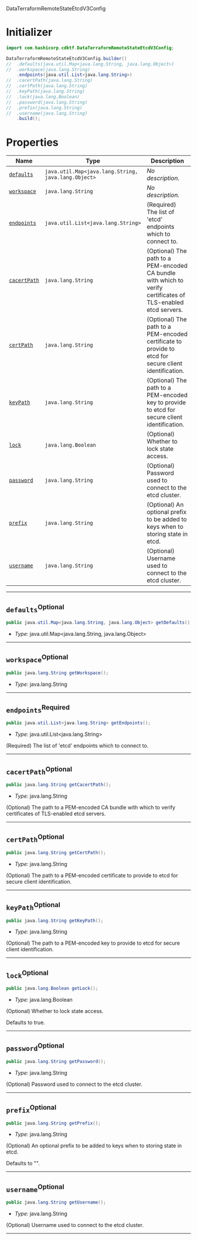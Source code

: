  DataTerraformRemoteStateEtcdV3Config <a name="DataTerraformRemoteStateEtcdV3Config" id="cdktf.DataTerraformRemoteStateEtcdV3Config"></a>

# Initializer <a name="Initializer" id="cdktf.DataTerraformRemoteStateEtcdV3Config.Initializer"></a>

```java
import com.hashicorp.cdktf.DataTerraformRemoteStateEtcdV3Config;

DataTerraformRemoteStateEtcdV3Config.builder()
//  .defaults(java.util.Map<java.lang.String, java.lang.Object>)
//  .workspace(java.lang.String)
    .endpoints(java.util.List<java.lang.String>)
//  .cacertPath(java.lang.String)
//  .certPath(java.lang.String)
//  .keyPath(java.lang.String)
//  .lock(java.lang.Boolean)
//  .password(java.lang.String)
//  .prefix(java.lang.String)
//  .username(java.lang.String)
    .build();
```

# Properties <a name="Properties" id="Properties"></a>

| **Name** | **Type** | **Description** |
| --- | --- | --- |
| <code><a href="#cdktf.DataTerraformRemoteStateEtcdV3Config.property.defaults">defaults</a></code> | <code>java.util.Map<java.lang.String, java.lang.Object></code> | *No description.* |
| <code><a href="#cdktf.DataTerraformRemoteStateEtcdV3Config.property.workspace">workspace</a></code> | <code>java.lang.String</code> | *No description.* |
| <code><a href="#cdktf.DataTerraformRemoteStateEtcdV3Config.property.endpoints">endpoints</a></code> | <code>java.util.List<java.lang.String></code> | (Required) The list of 'etcd' endpoints which to connect to. |
| <code><a href="#cdktf.DataTerraformRemoteStateEtcdV3Config.property.cacertPath">cacertPath</a></code> | <code>java.lang.String</code> | (Optional) The path to a PEM-encoded CA bundle with which to verify certificates of TLS-enabled etcd servers. |
| <code><a href="#cdktf.DataTerraformRemoteStateEtcdV3Config.property.certPath">certPath</a></code> | <code>java.lang.String</code> | (Optional) The path to a PEM-encoded certificate to provide to etcd for secure client identification. |
| <code><a href="#cdktf.DataTerraformRemoteStateEtcdV3Config.property.keyPath">keyPath</a></code> | <code>java.lang.String</code> | (Optional) The path to a PEM-encoded key to provide to etcd for secure client identification. |
| <code><a href="#cdktf.DataTerraformRemoteStateEtcdV3Config.property.lock">lock</a></code> | <code>java.lang.Boolean</code> | (Optional) Whether to lock state access. |
| <code><a href="#cdktf.DataTerraformRemoteStateEtcdV3Config.property.password">password</a></code> | <code>java.lang.String</code> | (Optional) Password used to connect to the etcd cluster. |
| <code><a href="#cdktf.DataTerraformRemoteStateEtcdV3Config.property.prefix">prefix</a></code> | <code>java.lang.String</code> | (Optional) An optional prefix to be added to keys when to storing state in etcd. |
| <code><a href="#cdktf.DataTerraformRemoteStateEtcdV3Config.property.username">username</a></code> | <code>java.lang.String</code> | (Optional) Username used to connect to the etcd cluster. |

---

## `defaults`<sup>Optional</sup> <a name="defaults" id="cdktf.DataTerraformRemoteStateEtcdV3Config.property.defaults"></a>

```java
public java.util.Map<java.lang.String, java.lang.Object> getDefaults();
```

- *Type:* java.util.Map<java.lang.String, java.lang.Object>

---

## `workspace`<sup>Optional</sup> <a name="workspace" id="cdktf.DataTerraformRemoteStateEtcdV3Config.property.workspace"></a>

```java
public java.lang.String getWorkspace();
```

- *Type:* java.lang.String

---

## `endpoints`<sup>Required</sup> <a name="endpoints" id="cdktf.DataTerraformRemoteStateEtcdV3Config.property.endpoints"></a>

```java
public java.util.List<java.lang.String> getEndpoints();
```

- *Type:* java.util.List<java.lang.String>

(Required) The list of 'etcd' endpoints which to connect to.

---

## `cacertPath`<sup>Optional</sup> <a name="cacertPath" id="cdktf.DataTerraformRemoteStateEtcdV3Config.property.cacertPath"></a>

```java
public java.lang.String getCacertPath();
```

- *Type:* java.lang.String

(Optional) The path to a PEM-encoded CA bundle with which to verify certificates of TLS-enabled etcd servers.

---

## `certPath`<sup>Optional</sup> <a name="certPath" id="cdktf.DataTerraformRemoteStateEtcdV3Config.property.certPath"></a>

```java
public java.lang.String getCertPath();
```

- *Type:* java.lang.String

(Optional) The path to a PEM-encoded certificate to provide to etcd for secure client identification.

---

## `keyPath`<sup>Optional</sup> <a name="keyPath" id="cdktf.DataTerraformRemoteStateEtcdV3Config.property.keyPath"></a>

```java
public java.lang.String getKeyPath();
```

- *Type:* java.lang.String

(Optional) The path to a PEM-encoded key to provide to etcd for secure client identification.

---

## `lock`<sup>Optional</sup> <a name="lock" id="cdktf.DataTerraformRemoteStateEtcdV3Config.property.lock"></a>

```java
public java.lang.Boolean getLock();
```

- *Type:* java.lang.Boolean

(Optional) Whether to lock state access.

Defaults to true.

---

## `password`<sup>Optional</sup> <a name="password" id="cdktf.DataTerraformRemoteStateEtcdV3Config.property.password"></a>

```java
public java.lang.String getPassword();
```

- *Type:* java.lang.String

(Optional) Password used to connect to the etcd cluster.

---

## `prefix`<sup>Optional</sup> <a name="prefix" id="cdktf.DataTerraformRemoteStateEtcdV3Config.property.prefix"></a>

```java
public java.lang.String getPrefix();
```

- *Type:* java.lang.String

(Optional) An optional prefix to be added to keys when to storing state in etcd.

Defaults to "".

---

## `username`<sup>Optional</sup> <a name="username" id="cdktf.DataTerraformRemoteStateEtcdV3Config.property.username"></a>

```java
public java.lang.String getUsername();
```

- *Type:* java.lang.String

(Optional) Username used to connect to the etcd cluster.

---
